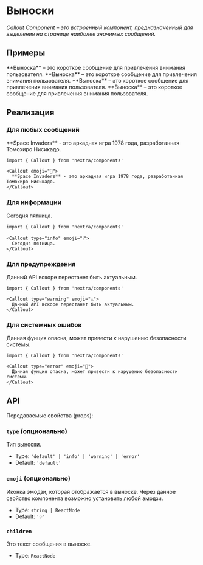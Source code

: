 
# Выноски

*Callout Component – это встроенный компонент, предназначенный для выделения на странице наиболее значимых сообщений.*

## Примеры

<Callout>
  **Выноска** – это короткое сообщение для привлечения внимания пользователя.
</Callout>

<Callout type="info">
  **Выноска** – это короткое сообщение для привлечения внимания пользователя.
</Callout>

<Callout type="warning">
  **Выноска** – это короткое сообщение для привлечения внимания пользователя.
</Callout>

<Callout type="error">
  **Выноска** – это короткое сообщение для привлечения внимания пользователя.
</Callout>

## Реализация

### Для любых сообщений

<Callout emoji="👾">
  **Space Invaders** - это аркадная игра 1978 года, разработанная Томохиро Нисикадо.
</Callout>

```mdx
import { Callout } from 'nextra/components'

<Callout emoji="👾">
  **Space Invaders** - это аркадная игра 1978 года, разработанная Томохиро Нисикадо.
</Callout>
```

### Для информации

<Callout type="info" emoji="ℹ️">
  Сегодня пятница.
</Callout>

```mdx
import { Callout } from 'nextra/components'

<Callout type="info" emoji="ℹ️">
  Сегодня пятница.
</Callout>
```

### Для предупреждения

<Callout type="warning" emoji="⚠️">
  Данный API вскоре перестанет быть актуальным.
</Callout>

```mdx
import { Callout } from 'nextra/components'

<Callout type="warning" emoji="⚠️">
  Данный API вскоре перестанет быть актуальным.
</Callout>
```

### Для системных ошибок

<Callout type="error" emoji="🚫">
  Данная фунция опасна, может привести к нарушению безопасности системы.
</Callout>

```mdx
import { Callout } from 'nextra/components'

<Callout type="error" emoji="️🚫">
  Данная фунция опасна, может привести к нарушению безопасности системы.
</Callout>
```

## API

Передаваемые свойства (props):

### `type` (опционально)

Тип выноски.

- Type: `'default' | 'info' | 'warning' | 'error'`
- Default: `'default'`

### `emoji` (опционально)

Иконка эмодзи, которая отображается в выноске. Через данное свойство компонента возможно установить любой эмодзи.

- Type: `string | ReactNode`
- Default: `'💡'`

### `children`

Это текст сообщения в выноске.

- Type: `ReactNode`